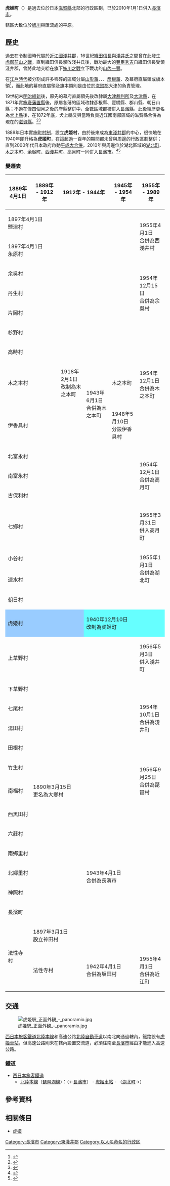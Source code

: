 {{日本町村 (廢除)
| 自治體名   = 虎姬
| 町村       = 町
| 町村章     =
| 日文原名   = 虎姫町
| 平假名     = とらひめちょう
| 羅馬字拼音 = Torahime-chō
| 廢除時間   = 2010年1月1日
| 廢除理由   = 編入合併
| 廢除時處置 = '''虎姬町'''、[[湖北町|湖北町]]、[[高月町|高月町]]、[[木之本町|木之本町]]、[[余吳町|余吳町]]、[[西淺井町|西淺井町]] → [[長濱市|長濱市]]
| 現在自治體 = 長濱市
| 都道府縣   = 滋賀縣
| 支廳       =
| 郡         = 東淺井郡
| 編號       = 25482-7
| 面積       = 9.45
| 邊界未定   =
| 人口       = 5,835
| 統計時間   = 2007年8月1日
| 自治體     = [[長濱市|長濱市]]、[[湖北町|湖北町]]
| 樹         =
| 花         =
| 鳥         =
| 其他象徵物 =
| 其他象徵   =
| 郵遞區號   = 520-0141
| 所在地     = 滋賀縣東淺井郡虎姬町五村106番地
| 電話號碼   = 749-73-3001
| 外部連結   = http://www.town.torahime.shiga.jp/
| 地圖       = [[File:Torahime_in_Shiga_Prefecture_Ja.svg|250px]]
| 註記       =
}}

'''虎姬町'''（{{jpn|j=虎姫町|kyu=虎姬町|hg=とらひめちょう|rm=Torahime chō|f=y}}）是過去位於日本[[滋賀縣|滋賀縣]]北部的行政區劃，已於2010年1月1日併入[[長濱市|長濱市]]。

轄區大致位於[[姉川|姉川]]與{{Tsl|ja|高時川}}匯流處的平原。

== 歷史 ==

過去在令制國時代屬於[[近江國|近江國]][[淺井郡|淺井郡]]，16世紀[[織田信長|織田信長]]與[[淺井氏|淺井氏]]之間曾在此發生[[虎御前山之戰|虎御前山之戰]]，直到織田信長擊敗淺井氏後，戰功最大的[[豐臣秀吉|豐臣秀吉]]自織田信長受領淺井郡，曾將此地交給在旗下[[姊川之戰|姊川之戰]]立下戰功的[[山內一豐|山內一豐]]。

在[[江戶時代|江戶時代]]被分割成許多零碎的區域分屬[[山形藩|山形藩]]、{{Tsl|ja|山上藩}}、{{Tsl|ja|郡山藩}}、[[彥根藩|彥根藩]]、{{Tsl|ja|三河吉田藩}}及幕府直屬領或旗本領<ref>{{Cite web| url=http://www.rekihaku.ac.jp/up-cgi/login.pl?p=param/kyud/db_param| title=舊高舊領取調帳資料庫檢索| publisher=[[國立歷史民俗博物館|國立歷史民俗博物館]]| language=ja| accessdate=2020-09-18| archive-date=2020-08-25| archive-url=https://web.archive.org/web/20200825042351/http://www.rekihaku.ac.jp/up-cgi/login.pl?p=param%2Fkyud%2Fdb_param| dead-url=yes}}</ref>，而此地的幕府直屬領及旗本領則是由位於[[滋賀郡|滋賀郡]]大津的{{Tsl|ja|大津奉行}}負責管理。

19世紀末[[明治維新|明治維新]]後，原先的幕府直屬領先後改隸屬[[大津裁判所|大津裁判所]]及[[大津縣|大津縣]]，在1871年實施[[廢藩置縣|廢藩置縣]]後，原屬各藩的區域改隸彥根縣、豐橋縣、郡山縣、朝日山縣；不過在僅四個月之後的府縣整併中，全數區域都被併入[[長濱縣|長濱縣]]，此後經歷更名為[[犬上縣|犬上縣]]後，在1872年底，犬上縣又與當時負責近江國南部區域的滋賀縣合併為現在的[[滋賀縣|滋賀縣]]。<ref>{{Cite web| url=http://nanyanen.jp/ohmi/shiga.html| title=「滋賀」という地名をめぐって| work=戸田孝の雑学資料室| language=ja| accessdate=2020-04-03| archive-url=https://web.archive.org/web/20181018052336/http://nanyanen.jp/ohmi/shiga.html| archive-date=2018-10-18| dead-url=yes}}</ref><ref>{{Cite web| url=http://shiga-bunkazai.jp/biwako/biwako1_44.pdf| title=縣廳爭論| date=2008-11-30| author=畑中英二| work=公益財団法人滋賀県文化財保護協会| language=ja| accessdate=2020-04-03| archive-url=https://web.archive.org/web/20200408040823/http://shiga-bunkazai.jp/biwako/biwako1_44.pdf| archive-date=2020-04-08| dead-url=yes}}</ref>

1889年日本實施[[町村制|町村制]]，設立'''虎姬村'''，由於後來成為[[東淺井郡|東淺井郡]]的中心，很快地在1940年即升格為'''虎姬町'''，在這超過一百年的期間都未曾與周邊的行政區劃整併；直到2000年代日本政府啟動[[平成大合併|平成大合併]]，2010年與周邊位於湖北區域的[[湖北町|湖北町]]、[[木之本町|木之本町]]、[[余吳町|余吳町]]、[[西淺井町|西淺井町]]、[[高月町|高月町]]一同併入[[長濱市|長濱市]]。<ref name="Bref">{{Cite web| url=https://www.city.nagahama.lg.jp/0000001835.html| title=長浜市の概況| date=2016-11-09| publisher=長濱市政府| language=ja| accessdate=2020-04-05| archive-date=2020-05-03| archive-url=https://web.archive.org/web/20200503123923/https://www.city.nagahama.lg.jp/0000001835.html| dead-url=no}}</ref><ref name="Nagahama2">{{Cite book| url=https://www.city.nagahama.lg.jp/cmsfiles/contents/0000000/867/20191001.pdf| title=合併基本計画| page=11| date=2019-10| publisher=長濱市政府| language=ja| accessdate=2020-04-05| archive-date=2020-05-03| archive-url=https://web.archive.org/web/20200503123927/https://www.city.nagahama.lg.jp/cmsfiles/contents/0000000/867/20191001.pdf| dead-url=no}}</ref>

=== 變遷表 ===

{| class="wikitable" style="font-size:x-small;"
|-
! 1889年4月1日
! 1889年 - 1912年
! colspan=2 | 1912年 - 1944年
! colspan=2 | 1945年 - 1954年
! colspan=2 | 1955年 - 1989年
! 1989年 - 現在
! 現在
|-
| colspan=6 | 1897年4月1日<br />鹽津村
| rowspan=2 | 1955年4月1日<br />合併為西淺井村
| rowspan=2 | 1971年4月1日<br />改制為西淺井町
| rowspan=17 | 2010年1月1日<br />併入長濱市
| rowspan=31 | 長濱市
|-
| colspan=6 | 1897年4月1日<br />永原村
|-
| colspan=5 | 余吳村
| rowspan=3 colspan=2 | 1954年12月15日<br />合併為余吳村
| rowspan=3 | 1971年4月1日<br />改制為余吳町
|-
| colspan=5 | 丹生村
|-
| colspan=5 | 片岡村
|-
| colspan=5 | 杉野村
| rowspan=4 colspan=3 | 1954年12月1日<br />合併為木之本町
|-
| colspan=5 | 高時村
|-
| colspan=2 | 木之本村
| 1918年2月1日<br />改制為木之本町
| rowspan=2 | 1943年6月1日<br />合併為木之本町
| 木之本町
|-
| colspan=3 | 伊香具村
| 1948年5月10日<br />分設伊香具村
|-
| colspan=5 | 北富永村
| rowspan=3 colspan=2 | 1954年12月1日<br />合併為高月町
| rowspan=4 | 高月町
|-
| colspan=5 | 南富永村
|-
| colspan=5 | 古保利村
|-
| colspan=6 | 七鄉村
| 1955年3月31日<br />併入高月町
|-
| colspan=6 | 小谷村
| rowspan=2 | 1955年1月1日<br />合併為湖北町
| rowspan=3 | 1956年9月30日<br />合併為湖北町
|-
| colspan=6 | 速水村
|-
| colspan=7 | 朝日村
|-
| colspan=3 style="background-color:#9cf;" | 虎姬村
| colspan=5 style="background-color:#6ff;" | 1940年12月10日<br />改制為虎姬町
|-
| colspan=6 | 上草野村
| 1956年5月3日<br />併入淺井町
| rowspan=5 | 淺井町
| rowspan=14 | 2006年2月13日<br />合併為長濱市
|-
| colspan=5 | 下草野村
| rowspan=4 colspan=2 | 1954年10月1日<br />合併為淺井町
|-
| colspan=5 | 七尾村
|-
| colspan=5 | 湯田村
|-
| colspan=5 | 田根村
|-
| colspan=6 | 竹生村
| rowspan=2 | 1956年9月25日<br />合併為琵琶村
| rowspan=2 | 1971年4月1日<br />改制為琵琶町
|-
| 南福村
| colspan=5 | 1890年3月15日<br />更名為大鄉村
|-
| colspan=3 | 西黑田村
| rowspan=7 colspan=5 | 1943年4月1日<br />合併為長濱市
|-
| colspan=3 | 六莊村
|-
| colspan=3 | 南鄉里村
|-
| colspan=3 | 北鄉里村
|-
| colspan=3 | 神照村
|-
| colspan=3 | 長濱町
|-
| rowspan=2 | 法性寺村
| colspan=2 | 1897年3月1日<br />設立神田村
|-
| colspan=2 | 法性寺村
| colspan=3 | 1942年4月1日<br />合併為坂田村
| colspan=2 | 1955年4月1日<br />合併為近江町
| colspan=2 | 2005年10月1日<br />併入米原市
|}

== 交通 ==

[[File:虎姫駅_正面外観_-_panoramio.jpg|thumb]]

[[西日本旅客鐵道|西日本旅客鐵道]][[北陸本線|北陸本線]]和高速公路[[北陸自動車道|北陸自動車道]]以南北向通過轄內，鐵路設有[[虎姬車站|虎姬車站]]，但高速公路則未在轄內設置交流道，必須往南至[[長濱市|長濱市]]經由{{Tsl|ja|長浜インターチェンジ|長濱交流道}}才能進入高速公路。

=== 鐵道 ===

* [[西日本旅客鐵道|西日本旅客鐵道]]
** [[北陸本線|北陸本線]]（[[琵琶湖線|琵琶湖線]]）：（←[[長濱市|長濱市]]） - [[虎姬車站|虎姬車站]] - （[[湖北町|湖北町]]→）

== 參考資料 ==
{{Reflist}}

== 相關條目 ==

* [[虎姬|虎姬]]

{{滋賀縣}}
{{Authority control}}

[[Category:長濱市|Category:長濱市]]
[[Category:東淺井郡|Category:東淺井郡]]
[[Category:以人名命名的行政区|Category:以人名命名的行政区]]